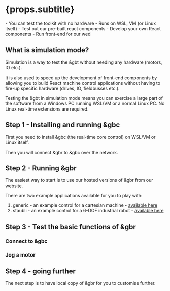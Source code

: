 
# {props.subtitle}

<Tldr>
    - You can test the toolkit with no hardware
    - Runs on WSL, VM (or Linux itself)
    - Test out our pre-built react components
    - Develop your own React components
    - Run front-end for our wed
</Tldr>

## What is simulation mode?
Simulation is a way to test the &gbt without needing any hardware (motors, IO etc.).

It is also used to speed up the development of front-end components by allowing you to build React machine control applications without having to fire-up specific hardware (drives, IO, fieldbusses etc.).

Testing the &gbt in simulation mode means you can exercise a large part of the software from a Windows PC running WSL/VM or a normal Linux PC. No Linux real-time extensions are required.

## Step 1 - Installing and running &gbc
First you need to install &gbc (the real-time core control) on WSL/VM or Linux itself.

Then you will connect &gbr to &gbc over the network.

<InstallGbc/>

<RunGbc/>

## Step 2 - Running &gbr

The easiest way to start is to use our hosted versions of &gbr from our website.

There are two example applications available for you to play with:

1. generic - an example control for a cartesian machine - <a href="https://www.glowbuzzer.com/xxxx">available here</a>
1. staubli - an example control for a 6-DOF industrial robot - <a href="https://www.glowbuzzer.com/yyyy">available here</a>


## Step 3 - Test the basic functions of &gbr

### Connect to &gbc

<FrontendConnect/>

### Jog a motor

<Jog/>

## Step 4 - going further

The next step is to have local copy of &gbr for you to customise further.

<CraTemplate/>

